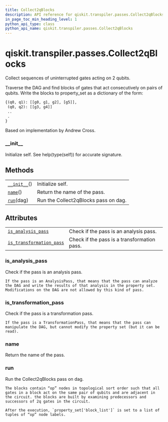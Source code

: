 ```yaml
---
title: Collect2qBlocks
description: API reference for qiskit.transpiler.passes.Collect2qBlocks
in_page_toc_min_heading_level: 1
python_api_type: class
python_api_name: qiskit.transpiler.passes.Collect2qBlocks
---
```


<span id="qiskit-transpiler-passes-collect2qblocks" />

# qiskit.transpiler.passes.Collect2qBlocks

<Class id="qiskit.transpiler.passes.Collect2qBlocks" isDedicatedPage={true} github="https://github.com/qiskit/qiskit/tree/stable/0.17/qiskit/transpiler/passes/optimization/collect_2q_blocks.py" signature="Collect2qBlocks(*args, **kwargs)" modifiers="class">
  Collect sequences of uninterrupted gates acting on 2 qubits.

  Traverse the DAG and find blocks of gates that act consecutively on pairs of qubits. Write the blocks to property\_set as a dictionary of the form:

  ```python
  {(q0, q1): [[g0, g1, g2], [g5]],
   (q0, q2): [[g3, g4]]
   ..
   .
  }
  ```

  Based on implementation by Andrew Cross.

  ### \_\_init\_\_

  <Function id="qiskit.transpiler.passes.Collect2qBlocks.__init__" signature="__init__()">
    Initialize self. See help(type(self)) for accurate signature.
  </Function>

  ## Methods

  |                                                                                                                        |                                      |
  | ---------------------------------------------------------------------------------------------------------------------- | ------------------------------------ |
  | [`__init__`](#qiskit.transpiler.passes.Collect2qBlocks.__init__ "qiskit.transpiler.passes.Collect2qBlocks.__init__")() | Initialize self.                     |
  | [`name`](#qiskit.transpiler.passes.Collect2qBlocks.name "qiskit.transpiler.passes.Collect2qBlocks.name")()             | Return the name of the pass.         |
  | [`run`](#qiskit.transpiler.passes.Collect2qBlocks.run "qiskit.transpiler.passes.Collect2qBlocks.run")(dag)             | Run the Collect2qBlocks pass on dag. |

  ## Attributes

  |                                                                                                                                                                |                                             |
  | -------------------------------------------------------------------------------------------------------------------------------------------------------------- | ------------------------------------------- |
  | [`is_analysis_pass`](#qiskit.transpiler.passes.Collect2qBlocks.is_analysis_pass "qiskit.transpiler.passes.Collect2qBlocks.is_analysis_pass")                   | Check if the pass is an analysis pass.      |
  | [`is_transformation_pass`](#qiskit.transpiler.passes.Collect2qBlocks.is_transformation_pass "qiskit.transpiler.passes.Collect2qBlocks.is_transformation_pass") | Check if the pass is a transformation pass. |

  ### is\_analysis\_pass

  <Attribute id="qiskit.transpiler.passes.Collect2qBlocks.is_analysis_pass">
    Check if the pass is an analysis pass.

    If the pass is an AnalysisPass, that means that the pass can analyze the DAG and write the results of that analysis in the property set. Modifications on the DAG are not allowed by this kind of pass.
  </Attribute>

  ### is\_transformation\_pass

  <Attribute id="qiskit.transpiler.passes.Collect2qBlocks.is_transformation_pass">
    Check if the pass is a transformation pass.

    If the pass is a TransformationPass, that means that the pass can manipulate the DAG, but cannot modify the property set (but it can be read).
  </Attribute>

  ### name

  <Function id="qiskit.transpiler.passes.Collect2qBlocks.name" signature="name()">
    Return the name of the pass.
  </Function>

  ### run

  <Function id="qiskit.transpiler.passes.Collect2qBlocks.run" signature="run(dag)">
    Run the Collect2qBlocks pass on dag.

    The blocks contain “op” nodes in topological sort order such that all gates in a block act on the same pair of qubits and are adjacent in the circuit. the blocks are built by examining predecessors and successors of 2q gates in the circuit.

    After the execution, `property_set['block_list']` is set to a list of tuples of “op” node labels.
  </Function>
</Class>

